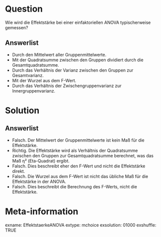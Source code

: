 Question
========

Wie wird die Effektstärke bei einer einfaktoriellen ANOVA typischerweise gemessen?

Answerlist
----------

* Durch den Mittelwert aller Gruppenmittelwerte.
* Mit der Quadratsumme zwischen den Gruppen dividiert durch die Gesamtquadratsumme.
* Durch das Verhältnis der Varianz zwischen den Gruppen zur Gesamtvarianz.
* Mit der Wurzel aus dem F-Wert.
* Durch das Verhältnis der Zwischengruppenvarianz zur Innergruppenvarianz.

Solution
========

Answerlist
----------

* Falsch. Der Mittelwert der Gruppenmittelwerte ist kein Maß für die Effektstärke.
* Richtig. Die Effektstärke wird als Verhältnis der Quadratsumme zwischen den Gruppen zur Gesamtquadratsumme berechnet, was das Maß η² (Eta-Quadrat) ergibt.
* Falsch. Dies beschreibt eher den F-Wert und nicht die Effektstärke direkt.
* Falsch. Die Wurzel aus dem F-Wert ist nicht das übliche Maß für die Effektstärke in der ANOVA.
* Falsch. Dies beschreibt die Berechnung des F-Werts, nicht die Effektstärke.

Meta-information
================
exname: EffektstaerkeANOVA
extype: mchoice 
exsolution: 01000
exshuffle: TRUE
